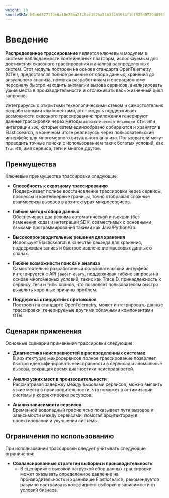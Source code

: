 ```yaml
---
weight: 10
sourceSHA: b6e6d377119e6af0e39ba2f78cc1826a2463f4619f4f1bf523d0729d0333370e
---
```


# Введение

**Распределенное трассирование** является ключевым модулем в системе наблюдаемости контейнерных платформ, используемым для достижения сквозного трассирования и анализа распределенных систем. Этот модуль построен на основе стандарта OpenTelemetry (OTel), предоставляя полное решение от сбора данных, хранения до визуального анализа, помогая разработчикам и операционному персоналу быстро находить аномалии вызова сервисов, анализировать узкие места в производительности и отслеживать весь жизненный цикл запросов.

Интегрируясь с открытыми технологическими стеком и самостоятельно разработанными компонентами, этот модуль поддерживает возможности сквозного трассирования: приложения генерируют данные трассировки через методы `автоматической инъекции OTel` или интеграции `SDK`, которые затем единообразно собираются и хранятся в Elasticsearch, в конечном итоге реализуясь через пользовательский интерфейс для многомерного визуального анализа. Пользователи могут проводить точные поиски с использованием таких богатых условий, как `TraceID`, имя сервиса, теги и многое другое.

## Преимущества

Ключевые преимущества трассировки следующие:

- **Способность к сквозному трассированию**\
  Поддерживает полное восстановление трассировки через сервисы, процессы и контейнерные границы, точно отображая сложные взаимосвязи вызовов в архитектурах микросервисов.

- **Гибкие методы сбора данных**\
  Обеспечивает два режима автоматической инъекции (без изменения кода) и интеграции SDK, совместимых с основными языками программирования такими как Java/Python/Go.

- **Высокопроизводительные решения для хранения**\
  Использует Elasticsearch в качестве бэкэнда для хранения, поддерживая запись и быстрое извлечение массовых данных о спанах.

- **Гибкие возможности поиска и анализа**\
  Самостоятельно разработанный пользовательский интерфейс интегрируется с API `jaeger-query`, поддерживая гибкие запросы на основе многомерных условий, таких как TraceID, принадлежность к сервису, теги и типы спанов, что позволяет пользователям быстро выявлять коренные причины проблем.

- **Поддержка стандартных протоколов**\
  Построен на стандарте OpenTelemetry, может интегрировать данные трассировки, генерируемые другими облачными компонентами OTel.

## Сценарии применения

Основные сценарии применения трассировки следующие:

- **Диагностика неисправностей в распределенных системах**\
  В архитектурах микросервисов полное трассирование позволяет быстро идентифицировать неисправности в сервисах и аномальные вызовы, сокращая время диагностики неисправностей.

- **Анализ узких мест в производительности**\
  Рассматривая задержку между вызовами сервисов, можно выявить узкие места в производительности, что поможет в оптимизации системы и корректировке ресурсов.

- **Анализ зависимости сервисов**\
  Временной водопадный график ясно показывает пути вызовов и зависимости между сервисами, помогая архитекторам в проектировании и улучшении системы.

## Ограничения по использованию

При использовании трассировки следует учитывать следующие ограничения:

- **Сбалансированные стратегии выборки и производительность**
  - В сценариях с высокой нагрузкой сбор данных трассировки может оказывать определенное давление на производительность и хранилище Elasticsearch; рекомендуется разумно настраивать коэффициент выборки в зависимости от условий бизнеса.
